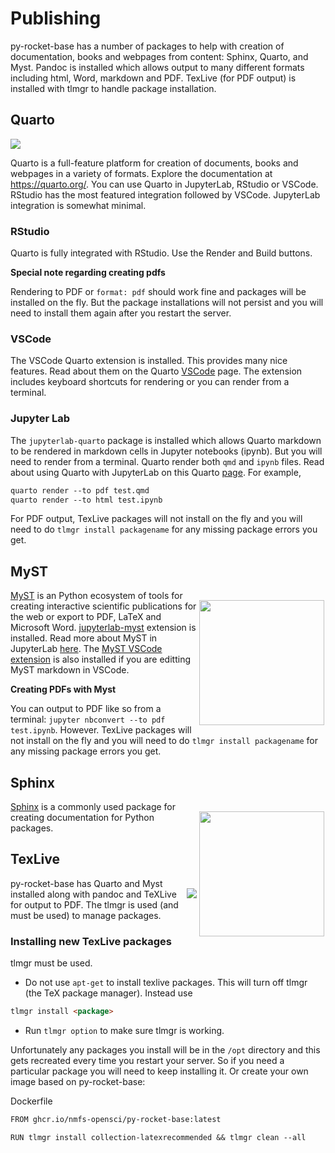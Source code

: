 # Publishing

py-rocket-base has a number of packages to help with creation of documentation, books and webpages from content: Sphinx, Quarto, and Myst. Pandoc is installed which allows output to many different formats including html, Word, markdown and PDF. TexLive (for PDF output) is installed with tlmgr to handle package installation.

## Quarto

![](assets/quarto-illustration.png)

Quarto is a full-feature platform for creation of documents, books and webpages in a variety of formats. Explore the documentation at [https://quarto.org/](https://quarto.org/). You can use Quarto in JupyterLab, RStudio or VSCode. RStudio has the most featured integration followed by VSCode. JupyterLab integration is somewhat minimal.

### RStudio

Quarto is fully integrated with RStudio. Use the Render and Build buttons.

**Special note regarding creating pdfs**

Rendering to PDF or `format: pdf` should work fine and packages will be installed on the fly. But the package installations will not persist and you will need to install them again after you restart the server.

### VSCode

The VSCode Quarto extension is installed. This provides many nice features. Read about them on the Quarto [VSCode](https://quarto.org/docs/tools/vscode.html) page. The extension includes keyboard shortcuts for rendering or you can render from a terminal.

### Jupyter Lab

The `jupyterlab-quarto` package is installed which allows Quarto markdown to be rendered in markdown cells in Jupyter notebooks (ipynb). But you will need to render from a terminal. Quarto render both `qmd` and `ipynb` files. Read about using Quarto with JupyterLab on this Quarto [page](https://quarto.org/docs/tools/jupyter-lab.html). For example,

```markdown
quarto render --to pdf test.qmd
quarto render --to html test.ipynb
```

For PDF output, TexLive packages will not install on the fly and you will need to do `tlmgr install packagename` for any missing package errors you get.

## MyST

<div>
<div style="float: right; position: relative; top: 0px; padding: 2px;">
![](assets/myst.svg){width=200px}
</div>

[MyST](https://mystmd.org/) is an Python ecosystem of tools for creating interactive scientific publications for the web or export to PDF, LaTeX and Microsoft Word. [jupyterlab-myst](https://jupyter-book.github.io/jupyterlab-myst/) extension is installed. Read more about MyST in JupyterLab [here](https://mystmd.org/guide/quickstart-jupyter-lab-myst). The [MyST VSCode extension](https://marketplace.visualstudio.com/items?itemName=ExecutableBookProject.myst-highlight) is also installed if you are editting MyST markdown in VSCode.
</div>

**Creating PDFs with Myst**

You can output to PDF like so from a terminal: `jupyter nbconvert --to pdf test.ipynb`.
However. TexLive packages will not install on the fly and you will need to do `tlmgr install packagename` for any missing package errors you get.

## Sphinx

<div>
<div style="float: right; position: relative; top: 0px; padding: 2px;">
![](assets/sphinx.png){width=200px}
</div>

[Sphinx](https://www.sphinx-doc.org/en/master/) is a commonly used package for creating documentation for Python packages.
</div>

## TexLive

<div>
<div style="float: right; position: relative; top: 0px; padding: 2px;">
![](assets/texlive.png)
</div>

py-rocket-base has Quarto and Myst installed along with pandoc and TeXLive for output to PDF. The tlmgr is used (and must be used) to manage packages. 

</div>


### Installing new TexLive packages

tlmgr must be used.

* Do not use `apt-get` to install texlive packages. This will turn off tlmgr (the TeX package manager). Instead use
```markdown
tlmgr install <package>
```
* Run `tlmgr option` to make sure tlmgr is working.

Unfortunately any packages you install will be in the `/opt` directory and this gets recreated every time you restart your server. So if you need a
particular package you will need to keep installing it. Or create your own image based on py-rocket-base:

Dockerfile
```markdown
FROM ghcr.io/nmfs-opensci/py-rocket-base:latest

RUN tlmgr install collection-latexrecommended && tlmgr clean --all
```

